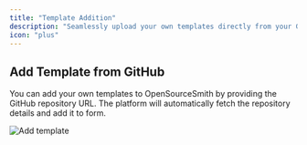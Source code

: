 ```yaml
---
title: "Template Addition"
description: "Seamlessly upload your own templates directly from your GitHub repositories. Share your work with the community."
icon: "plus"
---
```


## Add Template from GitHub

You can add your own templates to OpenSourceSmith by providing the GitHub repository URL. The platform will automatically fetch the repository details and add it to form.

<CardGroup cols={1}>
  <Card>
    <img
      className="block rounded-md"
      src="/images/add.png"
      alt="Add template"
    />
  </Card>
</CardGroup>

